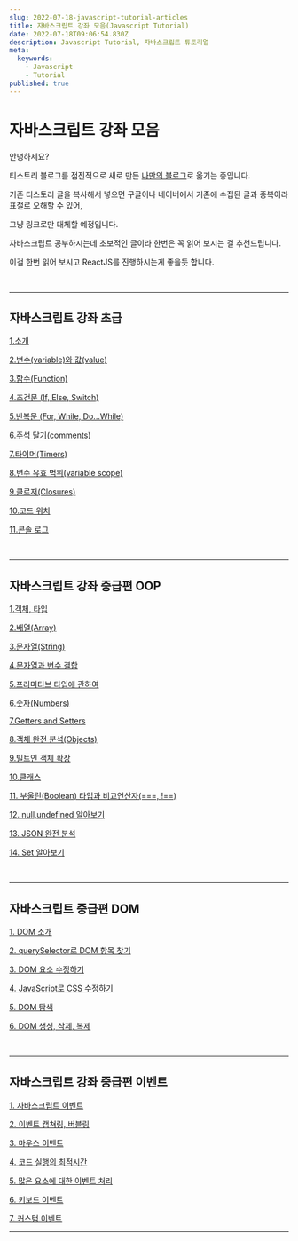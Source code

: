 ```yaml
---
slug: 2022-07-18-javascript-tutorial-articles
title: 자바스크립트 강좌 모음(Javascript Tutorial)
date: 2022-07-18T09:06:54.830Z
description: Javascript Tutorial, 자바스크립트 튜토리얼
meta:
  keywords:
    - Javascript
    - Tutorial
published: true
---
```


# 자바스크립트 강좌 모음

안녕하세요?

티스토리 블로그를 점진적으로 새로 만든 [나만의 블로그](https://mycodings.fly.dev)로 옮기는 중입니다.

기존 티스토리 글을 복사해서 넣으면 구글이나 네이버에서 기존에 수집된 글과 중복이라 표절로 오해할 수 있어,

그냥 링크로만 대체할 예정입니다.

자바스크립트 공부하시는데 초보적인 글이라 한번은 꼭 읽어 보시는 걸 추천드립니다.

이걸 한번 읽어 보시고 ReactJS를 진행하시는게 좋을듯 합니다.

<br />

---

## 자바스크립트 강좌 초급


[1.소개](https://cpro95.tistory.com/75)

[2.변수(variable)와 값(value)](https://cpro95.tistory.com/76)

[3.함수(Function)](https://cpro95.tistory.com/77)

[4.조건문 (If, Else, Switch)](https://cpro95.tistory.com/78)

[5.반복문 (For, While, Do...While)](https://cpro95.tistory.com/79)

[6.주석 달기(comments)](https://cpro95.tistory.com/80)

[7.타이머(Timers)](https://cpro95.tistory.com/87)

[8.변수 유효 범위(variable scope)](https://cpro95.tistory.com/88)

[9.클로저(Closures)](https://cpro95.tistory.com/89)

[10.코드 위치](https://cpro95.tistory.com/91)

[11.콘솔 로그](https://cpro95.tistory.com/93)

<br />

---


## 자바스크립트 강좌 중급편 OOP


[1.객체, 타입](https://cpro95.tistory.com/95)

[2.배열(Array)](https://cpro95.tistory.com/96)

[3.문자열(String)](https://cpro95.tistory.com/100)

[4.문자열과 변수 결합](https://cpro95.tistory.com/101)

[5.프리미티브 타입에 관하여](https://cpro95.tistory.com/104)

[6.숫자(Numbers)](https://cpro95.tistory.com/105)

[7.Getters and Setters](https://cpro95.tistory.com/106)

[8.객체 완전 분석(Objects)](https://cpro95.tistory.com/108)

[9.빌트인 객체 확장](https://cpro95.tistory.com/112)

[10.클래스](https://cpro95.tistory.com/121)

[11. 부울린(Boolean) 타입과 비교연산자(===, !==)](https://cpro95.tistory.com/126)

[12. null,undefined 알아보기](https://cpro95.tistory.com/127)

[13. JSON 완전 분석](https://cpro95.tistory.com/129)

[14. Set 알아보기](https://cpro95.tistory.com/130)

<br />

---


## 자바스크립트 중급편 DOM


[1. DOM 소개](https://cpro95.tistory.com/132)

[2. querySelector로 DOM 항목 찾기](https://cpro95.tistory.com/143)

[3. DOM 요소 수정하기](https://cpro95.tistory.com/144)

[4. JavaScript로 CSS 수정하기](https://cpro95.tistory.com/145)

[5. DOM 탐색](https://cpro95.tistory.com/146)

[6. DOM 생성, 삭제, 복제](https://cpro95.tistory.com/149)

<br />

---


## 자바스크립트 강좌 중급편 이벤트

[1. 자바스크립트 이벤트](https://cpro95.tistory.com/154)

[2. 이벤트 캡쳐링, 버블링](https://cpro95.tistory.com/161)

[3. 마우스 이벤트](https://cpro95.tistory.com/169)

[4. 코드 실행의 최적시간](https://cpro95.tistory.com/220)

[5. 많은 요소에 대한 이벤트 처리](https://cpro95.tistory.com/233)

[6. 키보드 이벤트](https://cpro95.tistory.com/249)

[7. 커스텀 이벤트](https://cpro95.tistory.com/273)


---
